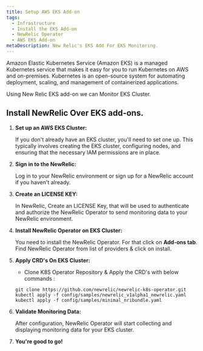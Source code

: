 ```yaml
---
title: Setup AWS EKS Add-on
tags:
  - Infrastructure
  - Install the EKS Add-on
  - NewRelic Operator
  - AWS EKS Add-on
metaDescription: New Relic's EKS Add For EKS Monitoring.
---
```





<CollapserGroup>
  <Collapser
    id="what-is-extension"
    title="What is an AWS EKS?"
  >
    Amazon Elastic Kubernetes Service (Amazon EKS) is a managed Kubernetes service that makes it easy for you to run Kubernetes on AWS and on-premises. Kubernetes is an open-source system for automating deployment, scaling, and management of containerized applications.
  </Collapser>
</CollapserGroup>

Using New Relic EKS add-on we can Monitor EKS Cluster.

## Install NewRelic Over EKS add-ons.

1. **Set up an AWS EKS Cluster:**

   If you don't already have an EKS cluster, you'll need to set one up. This typically involves creating the EKS cluster, configuring nodes, and ensuring that the necessary IAM permissions are in place.

2. **Sign in to the NewRelic:**

   Log in to your NewRelic environment or sign up for a NewRelic account if you haven't already.

3. **Create an LICENSE KEY:**

   In NewRelic, Create an LICENSE Key, that will be used to authenticate and authorize the NewRelic Operator to send monitoring data to your NewRelic environment.

4. **Install NewRelic Operator on EKS Cluster:**

   You need to install the NewRelic Operator. For that click on **Add-ons tab**. Find NewRelic Operator from list of providers & click on install.

5. **Apply CRD's On EKS Cluster:**
   - Clone K8S Operator Repository & Apply the CRD's with below commands :
   ```
   git clone https://github.com/newrelic/newrelic-k8s-operator.git
   kubectl apply -f config/samples/newrelic_v1alpha1_newrelic.yaml
   kubectl apply -f config/samples/minimal_nribundle.yaml
   ```

6. **Validate Monitoring Data:**

   After configuration, NewRelic Operator will start collecting and displaying monitoring data for your EKS cluster.

7. **You're good to go!**

<InstallFeedback />
